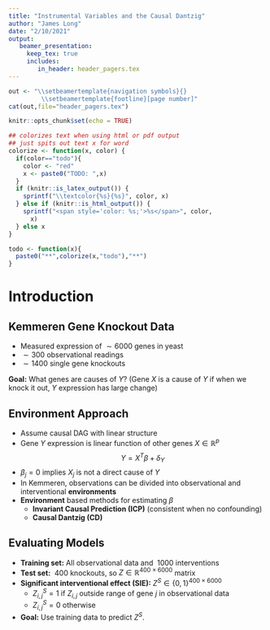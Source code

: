 ```yaml
---
title: "Instrumental Variables and the Causal Dantzig"
author: "James Long"
date: "2/10/2021"
output:
   beamer_presentation:
     keep_tex: true
     includes:
        in_header: header_pagers.tex
---
```


```r
out <- "\\setbeamertemplate{navigation symbols}{}
         \\setbeamertemplate{footline}[page number]"
cat(out,file="header_pagers.tex")
```


```r
knitr::opts_chunk$set(echo = TRUE)

## colorizes text when using html or pdf output
## just spits out text x for word
colorize <- function(x, color) {
  if(color=="todo"){
    color <- "red"
    x <- paste0("TODO: ",x)
  }
  if (knitr::is_latex_output()) {
    sprintf("\\textcolor{%s}{%s}", color, x)
  } else if (knitr::is_html_output()) {
    sprintf("<span style='color: %s;'>%s</span>", color, 
      x)
  } else x
}

todo <- function(x){
  paste0("**",colorize(x,"todo"),"**")
}
```


# Introduction

## Kemmeren Gene Knockout Data

* Measured expression of $\sim 6000$ genes in yeast
* $\sim 300$ observational readings
* $\sim 1400$ single gene knockouts


**Goal:** What genes are causes of $Y$? (Gene $X$ is a cause of $Y$ if when we knock it out, $Y$ expression has large change)


## Environment Approach

* Assume causal DAG with linear structure
* Gene $Y$ expression is linear function of other genes $X \in \mathbb{R}^p$
$$
Y = X^T\beta + \delta_Y
$$
* $\beta_j=0$ implies $X_j$ is not a direct cause of $Y$
* In Kemmeren, observations can be divided into observational and interventional **environments**
* **Environment** based methods for estimating $\beta$
    * **Invariant Causal Prediction (ICP)** (consistent when no confounding)
    * **Causal Dantzig (CD)**
    
## Evaluating Models

* **Training set:** All observational data and $~1000$ interventions
* **Test set:** $~400$ knockouts, so $Z \in \mathbb{R}^{400 \times 6000}$ matrix
* **Significant interventional effect (SIE):** $Z^S \in \{0,1\}^{400 \times 6000}$
   * $Z^S_{i,j} = 1$ if $Z_{i,j}$ outside range of gene $j$ in observational data
   * $Z^S_{i,j} = 0$ otherwise
* **Goal:** Use training data to predict $Z^S$.
